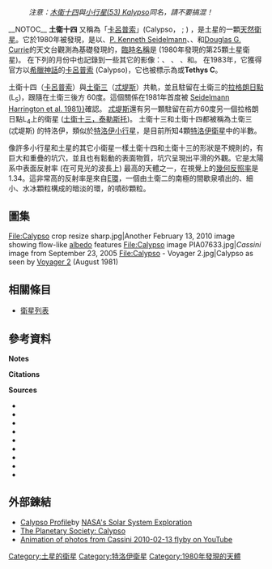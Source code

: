 : ''注意：[[木衛十四|木衛十四]]與[[小行星|小行星]][[小行星53|(53) Kalypso]]同名，請不要搞混！''
{{Infobox planet
| name = 土衛十四 (卡呂普索，Calypso)
| image = [[File:N00151485_Calypso_crop.jpg|250px]]
| caption = 來自''[[卡西尼-惠更斯號|卡西尼]]''的土衛十四影像<br /> (2010年2月13日)
| discovery = yes
| discoverer =
  {{plainlist |
* Dan Pascu
* P. Kenneth Seidelmann
* William A. Baum
* Douglas G. Currie
  }}
| discovered = 1980年3月13日
| semimajor = 294,619 公里<!-- Computed using http://www.minorplanetcenter.net/iau/NatSats/NaturalSatellites.html µ value -->
| eccentricity = 0.000
| period = 1.887802 d <ref name="NASACelestia" />
| inclination = 1.56° (對土星赤道)
| satellite_of =
  {{plainlist |
* [[土星|土星]]
* [[土卫三|土卫三]] (L5 特洛伊)
  }}
| physical_characteristics = yes
| dimensions = 30.2×23×14公里 {{sfn|Thomas|2010}}
| mean_radius = 10.7 ± 0.7公里 {{sfn|Thomas|2010}}
| rotation = [[同步自轉|同步的]]
| axial_tilt = 0
| albedo = 1.34 ± 0.10 {{nowrap | ([[幾何反照率|幾何]]) {{sfn|Verbiscer French et al.|2007}} }}
| adjectives = Calypsonian
}}
__NOTOC__
'''土衛十四''' 又稱為「[[卡呂普索|卡呂普索]]」(Calypso，{{IPAc-en|icon|k|ə|ˈ|l|ɪ|p|s|oʊ}} {{respell|kə|LIP|soh}}; {{lang-el|Καλυψώ}}) ，是土星的一顆[[衛星|天然衛星]]。它於1980年被發現，是以{{tsl|ro|Dan Pascu|}}、[[:wikidata:Q20668030|P. Kenneth Seidelmann]]、{{tsl|en|William A. Baum|}}、和[[:wikidata:Q67010021|Douglas G. Currie]]的天文台觀測為基礎發現的，[[天文學臨時編號|臨時名稱]]是'''{{nowrap|S/1980 S 25}}''' (1980年發現的第25顆土星衛星)。{{sfn|IAUC 3496}} 在下列的月份中也記錄到一些其它的影像：{{nowrap|S/1980 S 29}}、 {{nowrap|S/1980 S 30}}、{{sfn|IAUC 3549}} {{nowrap|S/1980 S 32}}、{{sfn|IAUC 3605}}和{{nowrap|S/1981 S 2}}。{{sfn|IAUC 3593}} 在1983年，它獲得官方以[[希臘神話|希臘神話]]的[[卡呂普索|卡呂普索]] (Calypso){{efn|name=mythology}}，它也被標示為'''{{nowrap|Saturn XIV}}'''或'''Tethys C'''。

土衛十四（[[卡呂普索|卡呂普索]]）與[[土衛三|土衛三]]（[[忒堤斯|忒堤斯]]）共軌，並且駐留在土衛三的[[拉格朗日點|拉格朗日點]] (L<sub>5</sub>)，跟隨在土衛三後方 60度。這個關係在1981年首度被 [[#{{sfnRef|Seidelmann Harrington et al. 1981}}]]確認。{{sfn|Seidelmann Harrington et al. 1981}} [[土衛三|忒堤斯]]還有另一顆駐留在前方60度另一個拉格朗日點L<sub>4</sub>上的衛星 ([[土衛十三|土衛十三，泰勒斯托]])。 土衛十三和土衛十四都被稱為土衛三 (忒堤斯) 的特洛伊，類似於[[特洛伊小行星|特洛伊小行星]]，是目前所知4顆[[共軌組態#特洛伊衛星|特洛伊衛星]]中的半數。

像許多小行星和土星的其它小衛星一樣土衛十四和土衛十三的形狀是不規則的，有巨大和重疊的坑穴，並且也有鬆動的表面物質，坑穴呈現出平滑的外觀。它是太陽系中表面反射率 (在可見光的波長上) 最高的天體之一，在視覺上的[[幾何反照率|幾何反照率]]是1.34{{sfn|Verbiscer French et al.|2007}}。這非常高的反射率是來自[[土星環|E環]]，一個由土衛二的南極的間歇泉噴出的、細小、水冰顆粒構成的暗淡的環，的噴砂顆粒。{{sfn|Mason|2010}}

==  圖集 ==

<gallery>
File:Calypso crop resize sharp.jpg|Another February 13, 2010 image showing flow-like [[albedo|albedo]] features
File:Calypso image PIA07633.jpg|''Cassini'' image from September 23, 2005
File:Calypso - Voyager 2.jpg|Calypso as seen by [[航海家2號|Voyager 2]] (August 1981)
</gallery>

== 相關條目 ==

* [[衛星列表|衛星列表]]

== 參考資料 ==

'''Notes'''

{{notelist|iger=
| notes =

{{efn
| name = mythology
| Transactions of the International Astronomical Union, Vol. XVIIIA, 1982 (confirms Janus, names Epimetheus, Telesto, Calypso) (mentioned in [[#{{sfnRef|IAUC 3872}}]], September 30, 1983)
}}

}}

'''Citations'''

{{refs
| colwidth = 20em
| refs =

<ref name="NASACelestia">{{Cite web |url=http://exp.arc.nasa.gov/downloads/celestia/data/solarsys.ssc |title=NASA Celestia |accessdate=2013-03-29 |archive-date=2005-03-09 |archive-url=https://web.archive.org/web/20050309115746/http://exp.arc.nasa.gov/downloads/celestia/data/solarsys.ssc |dead-url=yes }}</ref>

}}

'''Sources'''

* {{cite journal
  | last = Marsden
  | first = Brian G.
  | title = Satellites of Saturn
  | date = July 31, 1980
  | format = discovery
  | journal = IAU Circular
  | volume = 3496
  | url = http://www.cbat.eps.harvard.edu/iauc/03400/03496.html
  | accessdate = 2011-12-23
  | ref = {{sfnRef|IAUC 3496}}
  | archive-date = 2017-10-28
  | archive-url = https://web.archive.org/web/20171028050511/http://www.cbat.eps.harvard.edu/iauc/03400/03496.html
  | dead-url = no
  }}
* {{cite journal
  | last = Marsden
  | first = Brian G.
  | title = Satellites of Saturn
  | date = December 11, 1980
  | journal = IAU Circular
  | volume = 3549
  | url = http://www.cbat.eps.harvard.edu/iauc/03500/03549.html
  | accessdate = 2011-12-23
  | ref = {{sfnRef|IAUC 3549}}
  | archive-date = 2012-05-01
  | archive-url = https://web.archive.org/web/20120501023830/http://www.cbat.eps.harvard.edu/iauc/03500/03549.html
  | dead-url = no
  }}
* {{cite journal
  | last = Marsden
  | first = Brian G.
  | title = Satellites of Saturn
  | date = April 16, 1981
  | journal = IAU Circular
  | volume = 3593
  | url = http://www.cbat.eps.harvard.edu/iauc/03500/03593.html
  | accessdate = 2011-12-23
  | ref = {{sfnRef|IAUC 3593}}
  | archive-date = 2012-05-01
  | archive-url = https://web.archive.org/web/20120501023822/http://www.cbat.eps.harvard.edu/iauc/03500/03593.html
  | dead-url = no
  }}
* {{cite journal
  | last = Marsden
  | first = Brian G.
  | title = Satellites of Saturn
  | date = May 18, 1981
  | journal = IAU Circular
  | volume = 3605
  | url = http://www.cbat.eps.harvard.edu/iauc/03600/03605.html
  | accessdate = 2011-12-23
  | ref = {{sfnRef|IAUC 3605}}
  | archive-date = 2012-05-01
  | archive-url = https://web.archive.org/web/20120501023812/http://www.cbat.eps.harvard.edu/iauc/03600/03605.html
  | dead-url = no
  }}
* {{cite journal
  | last = Marsden
  | first = Brian G.
  | title = Satellites of Jupiter and Saturn
  | date = September 30, 1983
  | journal = IAU Circular
  | volume = 3872
  | url = http://www.cbat.eps.harvard.edu/iauc/03800/03872.html
  | accessdate = 2011-12-23
  | ref = {{sfnRef|IAUC 3872}}
  | archive-date = 2011-07-25
  | archive-url = https://web.archive.org/web/20110725035059/http://www.cbat.eps.harvard.edu/iauc/03800/03872.html
  | dead-url = no
  }}
* {{cite web
  | last = Mason
  | first = Betsy
  | date = February 15, 2010
  | title = New Close-Ups of Saturn's Moons Mimas and Calypso
  | work = wired.com
  | publisher = Condé Nast Digital
  | url = http://www.wired.com/wiredscience/2010/02/gallery-mimas/
  | accessdate = 2011-12-23
  | ref = harv
  | archive-date = 2014-02-04
  | archive-url = https://web.archive.org/web/20140204063528/http://www.wired.com/wiredscience/2010/02/gallery-mimas
  | dead-url = no
  }}
* {{cite journal|url=http://linkinghub.elsevier.com/retrieve/pii/001910358190172X|pages=282–287|title=Saturn satellite observations and orbits from the 1980 ring plane crossing|journal=Icarus|volume=47|issue=2|accessdate=2018-04-02|doi=10.1016/0019-1035(81)90172-x|author=P.K. Seidelmann, R.S. Harrington, D. Pascu, W.A. Baum, D.G. Currie, J.A. Westphal, G.E. Danielson|archive-date=2020-08-02|archive-url=https://web.archive.org/web/20200802010208/https://linkinghub.elsevier.com/retrieve/pii/001910358190172X|dead-url=no}}
* {{cite journal|url=http://linkinghub.elsevier.com/retrieve/pii/S0019103510000448|pages=395–401|title=Sizes, shapes, and derived properties of the saturnian satellites after the Cassini nominal mission|journal=Icarus|volume=208|issue=1|accessdate=2018-04-02|doi=10.1016/j.icarus.2010.01.025|author=P.C. Thomas|archive-date=2020-08-02|archive-url=https://web.archive.org/web/20200802005438/https://linkinghub.elsevier.com/retrieve/pii/S0019103510000448|dead-url=no}}
* {{cite journal|title=Enceladus: Cosmic Graffiti Artist Caught in the Act|journal=Science|date=2007-02-09|doi=10.1126/science.1134681|url=http://science.sciencemag.org/content/315/5813/815|language=en|volume=315|issue=5813|pages=815–815|issn=0036-8075|accessdate=2018-04-02|author=Anne Verbiscer, Richard French, Mark Showalter, Paul Helfenstein|archive-date=2020-12-31|archive-url=https://web.archive.org/web/20201231025925/https://science.sciencemag.org/content/315/5813/815|dead-url=no}}

== 外部鍊結 ==

{{Commons category|Calypso (moon)|Calypso}}

* [https://web.archive.org/web/20151120054634/http://solarsystem.nasa.gov/planets/profile.cfm?Object=Sat_Calypso Calypso Profile]by [http://solarsystem.nasa.gov NASA's Solar System Exploration]{{Wayback|url=http://solarsystem.nasa.gov/planets/profile.cfm?Object=Sat_Calypso |date=20151120054634 }}
* [https://web.archive.org/web/20120205041813/http://www.planetary.org/explore/topics/saturn/calypso.html The Planetary Society: Calypso]
* [http://www.youtube.com/watch?v=OGbx7_GHXfw Animation of photos from Cassini 2010-02-13 flyby on YouTube] {{Wayback|url=http://www.youtube.com/watch?v=OGbx7_GHXfw |date=20200802010225 }}

{{土星的衛星|state=uncollapsed}}

{{Authority control}}
{{DEFAULTSORT:Calypso (Moon)}}
[[Category:土星的衛星|Category:土星的衛星]]
[[Category:特洛伊衛星|Category:特洛伊衛星]]
[[Category:1980年發現的天體|Category:1980年發現的天體]]